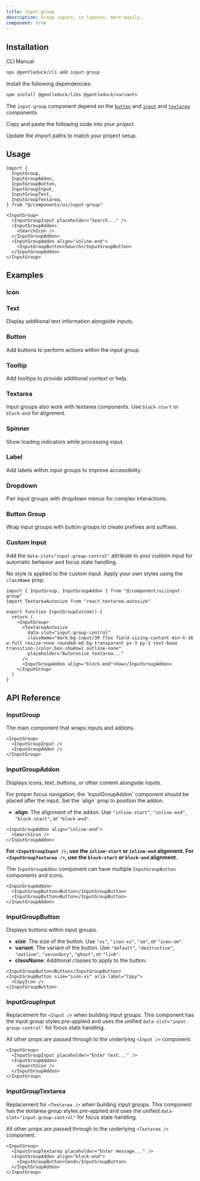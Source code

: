 ```yaml
---
title: input-group 
description: Group inputs, in layouts, more easily.
component: true
---
```




<ComponentPreview name="input-group-1" className="[&_.preview]:p-4" />

## Installation

<Tabs defaultValue="cli">

<TabsList>
  <TabsTrigger value="cli">CLI</TabsTrigger>
  <TabsTrigger value="manual">Manual</TabsTrigger>
</TabsList>
<TabsContent value="cli">

```bash
npx @gentleduck/cli add input-group
```

</TabsContent>

<TabsContent value="manual">

<Steps>

<Step>Install the following dependencies:</Step>

```bash
npm install @gentleduck/libs @gentleduck/variants 
```
The `input-group` component depend on the [`button`](/docs/components/button) and [`input`](/docs/components/input) and [`textarea`](/docs/components/textarea) components

<Step>Copy and paste the following code into your project.</Step>

<ComponentSource name="input-group" title="components/ui/input-group.tsx" />

<Step>Update the import paths to match your project setup.</Step>

</Steps>

</TabsContent>

</Tabs>

## Usage

```tsx showLineNumbers
import {
  InputGroup,
  InputGroupAddon,
  InputGroupButton,
  InputGroupInput,
  InputGroupText,
  InputGroupTextarea,
} from "@/components/ui/input-group"
```

```tsx showLineNumbers
<InputGroup>
  <InputGroupInput placeholder="Search..." />
  <InputGroupAddon>
    <SearchIcon />
  </InputGroupAddon>
  <InputGroupAddon align="inline-end">
    <InputGroupButton>Search</InputGroupButton>
  </InputGroupAddon>
</InputGroup>
```

## Examples

### Icon

<ComponentPreview name="input-group-2" className="[&_.preview]:p-4" />

### Text

Display additional text information alongside inputs.

<ComponentPreview name="input-group-3" className="[&_.preview]:p-4" />

### Button

Add buttons to perform actions within the input group.

<ComponentPreview name="input-group-4" className="[&_.preview]:p-4" />

### Tooltip

Add tooltips to provide additional context or help.

<ComponentPreview name="input-group-5" className="[&_.preview]:p-4" />

### Textarea

Input groups also work with textarea components. Use `block-start` or `block-end` for alignment.

<ComponentPreview name="input-group-6" className="[&_.preview]:p-4" />

### Spinner

Show loading indicators while processing input.

<ComponentPreview name="input-group-7" className="[&_.preview]:p-4" />

### Label

Add labels within input groups to improve accessibility.

<ComponentPreview name="input-group-8" className="[&_.preview]:p-4" />

### Dropdown

Pair input groups with dropdown menus for complex interactions.

<ComponentPreview name="input-group-9" className="[&_.preview]:p-4" />

### Button Group

Wrap input groups with button groups to create prefixes and suffixes.

<ComponentPreview
  name="input-group-10"
  className="[&_.preview]:p-4"
/>

### Custom Input

Add the `data-slot="input-group-control"` attribute to your custom input for automatic behavior and focus state handling.

No style is applied to the custom input. Apply your own styles using the `className` prop.

<ComponentPreview
  name="input-group-11"
  className="!mb-4 [&_.preview]:p-4"
/>

```tsx showLineNumbers
import { InputGroup, InputGroupAddon } from "@/component/ui/input-group"
import TextareaAutosize from "react-textarea-autosize"

export function InputGroupCustom() {
  return (
    <InputGroup>
      <TextareaAutosize
        data-slot="input-group-control"
        className="dark:bg-input/30 flex field-sizing-content min-h-16 w-full resize-none rounded-md bg-transparent px-3 py-2 text-base transition-[color,box-shadow] outline-none"
        placeholder="Autoresize textarea..."
      />
      <InputGroupAddon align="block-end">how</InputGroupAddon>
    </InputGroup>
  )
}
```

## API Reference

### InputGroup

The main component that wraps inputs and addons.

```tsx
<InputGroup>
  <InputGroupInput />
  <InputGroupAddon />
</InputGroup>
```

### InputGroupAddon

Displays icons, text, buttons, or other content alongside inputs.

<Callout  title="Focus Navigation">
  For proper focus navigation, the `InputGroupAddon` component should be placed
  after the input. Set the `align` prop to position the addon.
</Callout>

* **align**: The alignment of the addon. Use `"inline-start"`, `"inline-end"`, `"block-start"`, or `"block-end"`.

```tsx
<InputGroupAddon align="inline-end">
  <SearchIcon />
</InputGroupAddon>
```

**For `<InputGroupInput />`, use the `inline-start` or `inline-end` alignment. For `<InputGroupTextarea />`, use the `block-start` or `block-end` alignment.**

The `InputGroupAddon` component can have multiple `InputGroupButton` components and icons.

```tsx
<InputGroupAddon>
  <InputGroupButton>Button</InputGroupButton>
  <InputGroupButton>Button</InputGroupButton>
</InputGroupAddon>
```

### InputGroupButton

Displays buttons within input groups.

* **size**: The size of the button. Use `"xs"`, `"icon-xs"`, `"sm"`, or `"icon-sm"`.
* **variant**: The variant of the button. Use `"default"`, `"destructive"`, `"outline"`, `"secondary"`, `"ghost"`, or `"link"`.
* **className**: Additional classes to apply to the button.

```tsx
<InputGroupButton>Button</InputGroupButton>
<InputGroupButton size="icon-xs" aria-label="Copy">
  <CopyIcon />
</InputGroupButton>
```

### InputGroupInput

Replacement for `<Input />` when building input groups. This component has the input group styles pre-applied and uses the unified `data-slot="input-group-control"` for focus state handling.

All other props are passed through to the underlying `<Input />` component.

```tsx
<InputGroup>
  <InputGroupInput placeholder="Enter text..." />
  <InputGroupAddon>
    <SearchIcon />
  </InputGroupAddon>
</InputGroup>
```

### InputGroupTextarea

Replacement for `<Textarea />` when building input groups. This component has the textarea group styles pre-applied and uses the unified `data-slot="input-group-control"` for focus state handling.

All other props are passed through to the underlying `<Textarea />` component.

```tsx
<InputGroup>
  <InputGroupTextarea placeholder="Enter message..." />
  <InputGroupAddon align="block-end">
    <InputGroupButton>Send</InputGroupButton>
  </InputGroupAddon>
</InputGroup>
```
